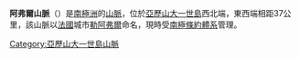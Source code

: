 {{coord|69|8|S|71|40|W|source:GNIS|display=title}}

'''阿弗爾山脈'''（{{lang-en|Havre Mountains}}）是[[南極洲|南極洲]]的[[山脈|山脈]]，位於[[亞歷山大一世島|亞歷山大一世島]]西北端，東西端相距37公里，該山脈以[[法國|法國]]城市[[勒阿弗爾|勒阿弗爾]]命名，現時受[[南極條約體系|南極條約體系]]管理。

{{DEFAULTSORT:Havre Mountains}}
[[Category:亞歷山大一世島山脈|Category:亞歷山大一世島山脈]]


{{AlexanderIsland-geo-stub}}